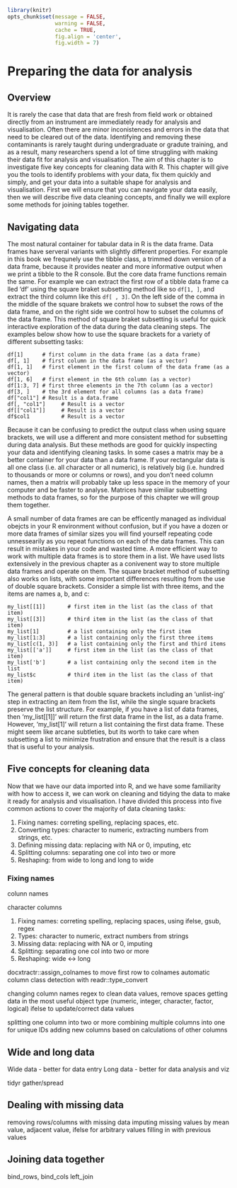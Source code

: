 ```r
library(knitr)
opts_chunk$set(message = FALSE,
               warning = FALSE,
               cache = TRUE,
               fig.align = 'center',
               fig.width = 7)
```

# Preparing the data for analysis {#preparingthedata}

## Overview

It is rarely the case that data that are fresh from field work or obtained directly from an instrument are immediately ready for analysis and visualisation. Often there are minor inconistences and errors in the data that need to be cleared out of the data. Identifying and removing these contaminants is rarely taught during undergraduate or gradute training, and as a result, many researchers spend a lot of time struggling with making their data fit for analysis and visualisation. The aim of this chapter is to investigate five key concepts for cleaning data with R. This chapter will give you the tools to identify problems with your data, fix them quickly and simply, and get your data into a suitable shape for analysis and visualisation. First we will ensure that you can navigate your data easily, then we will describe five data cleaning concepts, and finally we will explore some methods for joining tables together. 

## Navigating data

The most natural container for tabular data in R is the data frame. Data frames have serveral variants with slightly different properties. For example in this book we frequnely use the tibble class, a trimmed down version of a data frame, because it  provides neater and more informative output when we print a tibble to the R console. But the core data frame functions remain the same. For example we can extract the first row of a tibble data frame ca lled 'df' using the square braket subsetting method like so `df[1, ]`, and extract the third column like this `df[ , 3]`. On the left side of the comma in the middle of the square brakets we control how to subset the rows of the data frame, and on the right side we control how to subset the columns of the data frame. This method of square braket subsetting is useful for quick interactive exploration of the data during the data cleaning steps. The examples below show how to use the square brackets for a variety of different subsetting tasks:

```
df[1]      # first column in the data frame (as a data frame)
df[, 1]    # first column in the data frame (as a vector)
df[1, 1]   # first element in the first column of the data frame (as a vector)
df[1, 6]   # first element in the 6th column (as a vector)
df[1:3, 7] # first three elements in the 7th column (as a vector)
df[3, ]    # the 3rd element for all columns (as a data frame)
df["col1"] # Result is a data.frame
df[, "col1"]     # Result is a vector
df[["col1"]]     # Result is a vector
df$col1          # Result is a vector
```

Because it can be confusing to predict the output class when using square brackets, we will use a different and more consistent method for subsetting during data analysis. But these methods are good for quickly inspecting your data and identifying cleaning tasks. In some cases a matrix may be a better container for your data than a data frame. If your rectangular data is all one class (i.e. all character or all numeric), is relatively big (i.e. hundred to thousands or more or columns or rows), and you don't need column names, then a matrix will probably take up less space in the memory of your computer and be faster to analyse. Matrices have similiar subsetting methods to data frames, so for the purpose of this chapter we will group them together.

A small number of data frames are can be efficently managed as individual obejcts in your R environment without confusion,  but if you have a dozen or more data frames of similar sizes you will find yourself repeating code unnessearily as you repeat functions on each of the data frames. This can result in mistakes in your code and wasted time. A more efficient way to work with multiple data frames is to store them in a list. We have used lists extensively in the previous chapter as a conivenent way to store multiple data frames and operate on them. The square bracket method of subsetting also works on lists, with some important differences resulting from the use of double square brackets. Consider a simple list with three items, and the items are names a, b, and c:

```
my_list[[1]]       # first item in the list (as the class of that item)
my_list[[3]]       # third item in the list (as the class of that item)
my_list[1]         # a list containing only the first item 
my_list[1:3]       # a list containing only the first three items 
my_list[c(1, 3)]   # a list containing only the first and third items 
my_list[['a']]     # first item in the list (as the class of that item)
my_list['b']       # a list containing only the second item in the list 
my_list$c          # third item in the list (as the class of that item)
```

The general pattern is that double square brackets including an 'unlist-ing' step in extracting an item from the list, while the single square brackets preserve the list structure. For example, if you have a list of data frames, then 'my_list[[1]]' will return the first data frame in the list, as a data frame. However, 'my_list[1]' will return a list containing the first data frame. These might seem like arcane subtleties, but its worth to take care when subsetting a list to minimize frustration and ensure that the result is a class that is useful to your analysis. 

## Five concepts for cleaning data

Now that we have our data imported into R, and we have some familiarity with how to access it, we can work on cleaning and tidying the data to make it ready for analysis and visualisation. I have divided this process into five common actions to cover the majority of data cleaning tasks:

1. Fixing names: correting spelling, replacing spaces, etc.    
2. Converting types: character to numeric, extracting numbers from strings, etc.   
3. Defining missing data: replacing with NA or 0, imputing, etc    
4. Splitting columns: separating one col into two or more    
5. Reshaping: from wide to long and long to wide  


### Fixing names

colunn names

character columns

1. Fixing names: correting spelling, replacing spaces, using ifelse, gsub, regex    
2. Types: character to numeric, extract numbers from strings
3. Missing data: replacing with NA or 0, imputing    
4. Splitting: separating one col into two or more
5. Reshaping: wide <-> long

docxtractr::assign_colnames to move first row to colnames
automatic column class detection with readr::type_convert


changing column names
regex to clean data values, remove spaces
getting data in the most useful object type (numeric, integer, character, factor, logical)
ifelse to update/correct data values

splitting one column into two or more
combining multiple columns into one for unique IDs
adding new columns based on calculations of other columns

## Wide and long data

Wide data - better for data entry
Long data - better for data analysis and viz

tidyr gather/spread

## Dealing with missing data

removing rows/columns with missing data
imputing missing values by mean value, adjacent value, ifelse for arbitrary values
filling in with previous values

## Joining data together

bind_rows, bind_cols
left_join





